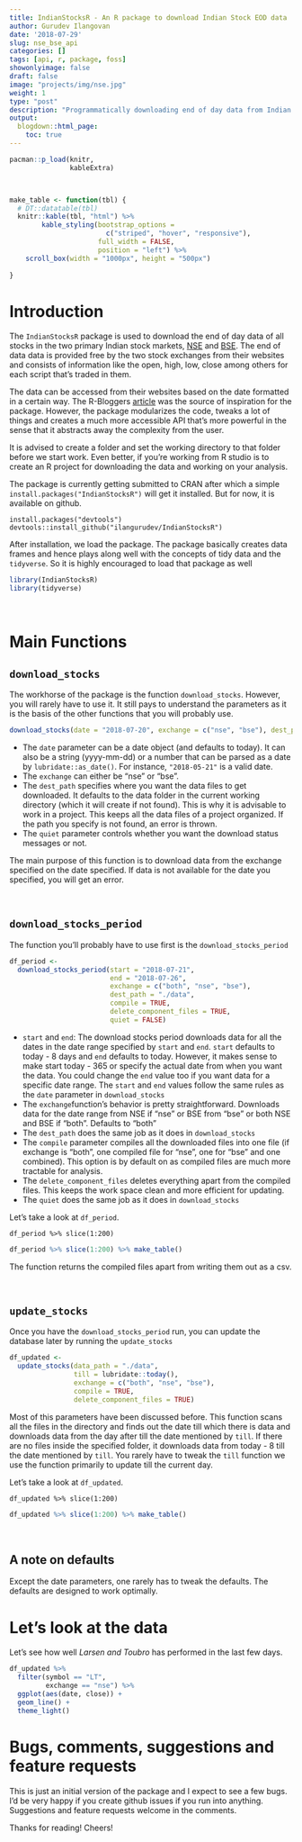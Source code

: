 ```yaml
---
title: IndianStocksR - An R package to download Indian Stock EOD data
author: Gurudev Ilangovan
date: '2018-07-29'
slug: nse_bse_api
categories: []
tags: [api, r, package, foss]
showonlyimage: false
draft: false
image: "projects/img/nse.jpg"
weight: 1
type: "post"
description: "Programmatically downloading end of day data from Indian stock markets, NSE and BSE."
output:
  blogdown::html_page:
    toc: true
---
```



```r
pacman::p_load(knitr,
               kableExtra)



make_table <- function(tbl) {
  # DT::datatable(tbl)
  knitr::kable(tbl, "html") %>%
        kable_styling(bootstrap_options =
                        c("striped", "hover", "responsive"),
                      full_width = FALSE,
                      position = "left") %>% 
    scroll_box(width = "1000px", height = "500px")
    
}
```

# Introduction

The `IndianStocksR` package is used to download the end of day  data of all stocks in the two primary Indian stock markets, [NSE](http://nseindia.com/) and [BSE](https://www.bseindia.com/). The end of data data is provided free by the two stock exchanges from their websites and consists of information like the open, high, low, close among others for each script that's traded in them. 

The data can be accessed from their websites based on the date formatted in a certain way. The R-Bloggers [article](https://www.r-bloggers.com/extracting-eod-data-from-nse/) was the source of inspiration for the package. However, the package modularizes the code, tweaks a lot of things and creates a much more accessible API that's more powerful in the sense that it abstracts away the complexity from the user. 

It is advised to create a folder and set the working directory to that folder before we start work. Even better, if you're working from R studio is to create an R project for downloading the data and working on your analysis.

The package is currently getting submitted to CRAN after which a simple `install.packages("IndianStocksR")` will get it installed. But for now, it is available on github. 

```
install.packages("devtools")
devtools::install_github("ilangurudev/IndianStocksR")
```

After installation, we load the package. The package basically creates data frames and hence plays along well with the concepts of tidy data and the `tidyverse`. So it is highly encouraged to load that package as well
```r
library(IndianStocksR)
library(tidyverse)
```

<br>

# Main Functions

## `download_stocks`

The workhorse of the package is the function `download_stocks`. However, you will rarely have to use it. It still pays to understand the parameters as it is the basis of the other functions that you will probably use. 
```r
download_stocks(date = "2018-07-20", exchange = c("nse", "bse"), dest_path = "./data", quiet = FALSE)
```

- The `date` parameter can be a date object (and defaults to today). It can also be a string (yyyy-mm-dd) or a number that can be parsed as a date by `lubridate::as_date()`. For instance, `"2018-05-21"` is a valid date. 
- The `exchange` can either be "nse" or "bse".
- The `dest_path` specifies where you want the data files to get downloaded. It defaults to the data folder in the current working directory (which it will create if not found). This is why it is advisable to work in a project. This keeps all the data files of a project organized. If the path you specify is not found, an error is thrown. 
- The `quiet` parameter controls whether you want the download status messages or not.

The main purpose of this function is to download data from the exchange specified on the date specified. If data is not available for the date you specified, you will get an error. 

<br>

## `download_stocks_period`

The function you'll probably have to use first is the `download_stocks_period`  

```r
df_period <- 
  download_stocks_period(start = "2018-07-21",
                         end = "2018-07-26",
                         exchange = c("both", "nse", "bse"),
                         dest_path = "./data",
                         compile = TRUE,
                         delete_component_files = TRUE,
                         quiet = FALSE)
```

- `start` and `end`: The download stocks period downloads data for all the dates in the date range specified by `start` and `end`. `start` defaults to today - 8 days and `end` defaults to today. However, it makes sense to make start today - 365 or specify the actual date from when you want the data. You could change the `end` value too if you want data for a specific date range. The `start` and `end` values follow the same rules as the `date` parameter in `download_stocks`
- The `exchange`function's behavior is pretty straightforward. Downloads data for the date range from NSE if "nse" or BSE from "bse" or both NSE and BSE if "both". Defaults to "both"
- The `dest_path` does the same job as it does in `download_stocks`
- The `compile` parameter compiles all the downloaded files into one file (if exchange is "both", one compiled file for "nse", one for "bse" and one combined). This option is by default on as compiled files are much more tractable for analysis. 
- The `delete_component_files` deletes everything apart from the compiled files. This keeps the work space clean and more efficient for updating.
- The `quiet` does the same job as it does in `download_stocks`

Let's take a look at `df_period`.
```
df_period %>% slice(1:200)
```
```r
df_period %>% slice(1:200) %>% make_table()
```

The function returns the compiled files apart from writing them out as a csv. 

<br>

## `update_stocks`

Once you have the `download_stocks_period` run, you can update the database later by running the `update_stocks`
```r
df_updated <- 
  update_stocks(data_path = "./data",
                till = lubridate::today(),
                exchange = c("both", "nse", "bse"),
                compile = TRUE,
                delete_component_files = TRUE)
```


Most of this parameters have been discussed before. This function scans all the files in the directory and finds out the date till which there is data and downloads data from the day after till the date mentioned by `till`. If there are no files inside the specified folder, it downloads data from today - 8 till the date mentioned by `till`. You rarely have to tweak the `till` function we use the function primarily to update till the current day. 

Let's take a look at `df_updated`.
```
df_updated %>% slice(1:200)
```
```r
df_updated %>% slice(1:200) %>% make_table()
```

<br>

## A note on defaults

Except the date parameters, one rarely has to tweak the defaults. The defaults are designed to work optimally. 

# Let's look at the data

Let's see how well *Larsen and Toubro* has performed in the last few days. 

```r

df_updated %>% 
  filter(symbol == "LT",
         exchange == "nse") %>% 
  ggplot(aes(date, close)) +
  geom_line() +
  theme_light()

```

# Bugs, comments, suggestions and feature requests

This is just an initial version of the package and I expect to see a few bugs. I'd be very happy if you create github issues if you run into anything. Suggestions and feature requests welcome in the comments.

Thanks for reading! Cheers!

